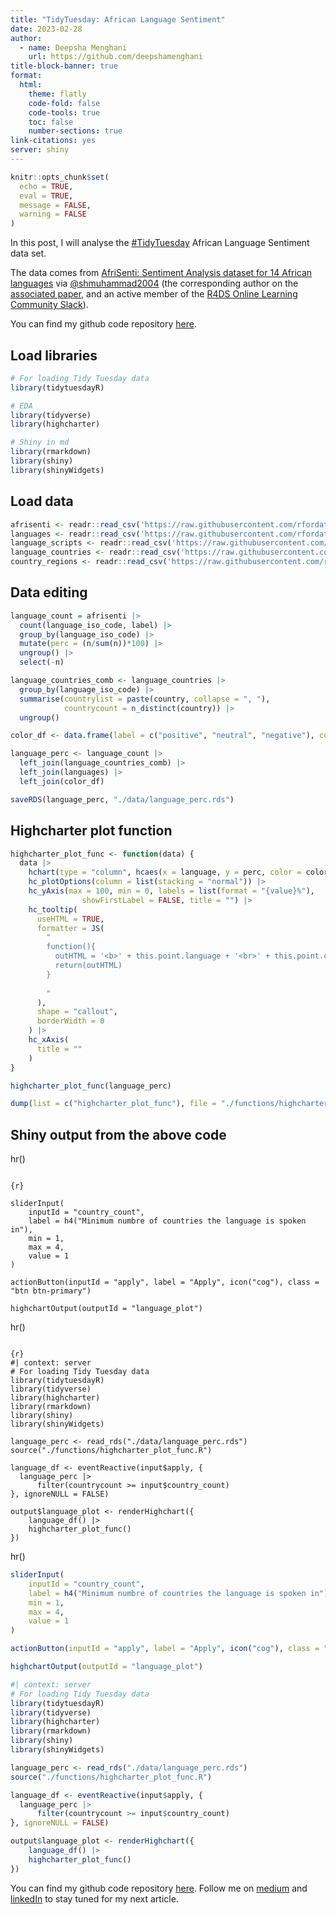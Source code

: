 ```yaml
---
title: "TidyTuesday: African Language Sentiment"
date: 2023-02-28 
author:
  - name: Deepsha Menghani 
    url: https://github.com/deepshamenghani
title-block-banner: true
format:
  html:
    theme: flatly
    code-fold: false
    code-tools: true
    toc: false
    number-sections: true
link-citations: yes
server: shiny
---
```


```r
knitr::opts_chunk$set(
  echo = TRUE,
  eval = TRUE,
  message = FALSE,
  warning = FALSE
)
```

In this post, I will analyse the [#TidyTuesday](https://github.com/rfordatascience/tidytuesday/blob/master/data/2023/2023-02-28/readme.md) African Language Sentiment data set.

The data comes from [AfriSenti: Sentiment Analysis dataset for 14 African languages](https://github.com/afrisenti-semeval/afrisent-semeval-2023) via [\@shmuhammad2004](https://github.com/shmuhammad2004) (the corresponding author on the [associated paper](https://arxiv.org/pdf/2302.08956.pdf), and an active member of the [R4DS Online Learning Community Slack](https://r4ds.io/join)).

::: callout-tip
You can find my github code repository [here](https://github.com/deepshamenghani/tidytuesday/tree/master/2023/Week9_Languages).
:::

## Load libraries

```r

# For loading Tidy Tuesday data
library(tidytuesdayR)

# EDA
library(tidyverse)
library(highcharter)

# Shiny in md
library(rmarkdown)
library(shiny)
library(shinyWidgets)

```

## Load data

```r
afrisenti <- readr::read_csv('https://raw.githubusercontent.com/rfordatascience/tidytuesday/master/data/2023/2023-02-28/afrisenti.csv')
languages <- readr::read_csv('https://raw.githubusercontent.com/rfordatascience/tidytuesday/master/data/2023/2023-02-28/languages.csv')
language_scripts <- readr::read_csv('https://raw.githubusercontent.com/rfordatascience/tidytuesday/master/data/2023/2023-02-28/language_scripts.csv')
language_countries <- readr::read_csv('https://raw.githubusercontent.com/rfordatascience/tidytuesday/master/data/2023/2023-02-28/language_countries.csv')
country_regions <- readr::read_csv('https://raw.githubusercontent.com/rfordatascience/tidytuesday/master/data/2023/2023-02-28/country_regions.csv')

```

## Data editing

```r
language_count = afrisenti |> 
  count(language_iso_code, label) |> 
  group_by(language_iso_code) |> 
  mutate(perc = (n/sum(n))*100) |> 
  ungroup() |> 
  select(-n) 

language_countries_comb <- language_countries |> 
  group_by(language_iso_code) |> 
  summarise(countrylist = paste(country, collapse = ", "),
            countrycount = n_distinct(country)) |> 
  ungroup()

color_df <- data.frame(label = c("positive", "neutral", "negative"), colorvalue = c("#007A4D", "#FFB612", "#DE3831")) 

language_perc <- language_count |> 
  left_join(language_countries_comb) |> 
  left_join(languages) |> 
  left_join(color_df)
```


```r
saveRDS(language_perc, "./data/language_perc.rds")
```

## Highcharter plot function

```r
highcharter_plot_func <- function(data) {
  data |> 
    hchart(type = "column", hcaes(x = language, y = perc, color = colorvalue))  |> 
    hc_plotOptions(column = list(stacking = "normal")) |> 
    hc_yAxis(max = 100, min = 0, labels = list(format = "{value}%"),
                showFirstLabel = FALSE, title = "") |> 
    hc_tooltip(
      useHTML = TRUE,                              
      formatter = JS(
        "
        function(){
          outHTML = '<b>' + this.point.language + '<br>' + this.point.countrylist + '<br>' + this.point.label + '<br>' + Math.round(this.y) + '%'
          return(outHTML)
        }
  
        "
      ),
      shape = "callout", 
      borderWidth = 0 
    ) |> 
    hc_xAxis(
      title = ""
    )
}

highcharter_plot_func(language_perc)

```


```r

dump(list = c("highcharter_plot_func"), file = "./functions/highcharter_plot_func.R", append=FALSE)

```

## Shiny output from the above code

hr()

```{}

{r}

sliderInput(
    inputId = "country_count",
    label = h4("Minimum numbre of countries the language is spoken in"),
    min = 1,
    max = 4,
    value = 1
)

actionButton(inputId = "apply", label = "Apply", icon("cog"), class = "btn btn-primary")

highchartOutput(outputId = "language_plot")
```

hr()

```{}

{r}
#| context: server
# For loading Tidy Tuesday data
library(tidytuesdayR)
library(tidyverse)
library(highcharter)
library(rmarkdown)
library(shiny)
library(shinyWidgets)

language_perc <- read_rds("./data/language_perc.rds")
source("./functions/highcharter_plot_func.R")

language_df <- eventReactive(input$apply, {
  language_perc |> 
      filter(countrycount >= input$country_count)
}, ignoreNULL = FALSE)

output$language_plot <- renderHighchart({
    language_df() |> 
    highcharter_plot_func()
})
```

hr()


```r
sliderInput(
    inputId = "country_count",
    label = h4("Minimum numbre of countries the language is spoken in"),
    min = 1,
    max = 4,
    value = 1
)

actionButton(inputId = "apply", label = "Apply", icon("cog"), class = "btn btn-primary")

highchartOutput(outputId = "language_plot")

```


```r
#| context: server
# For loading Tidy Tuesday data
library(tidytuesdayR)
library(tidyverse)
library(highcharter)
library(rmarkdown)
library(shiny)
library(shinyWidgets)

language_perc <- read_rds("./data/language_perc.rds")
source("./functions/highcharter_plot_func.R")

language_df <- eventReactive(input$apply, {
  language_perc |> 
      filter(countrycount >= input$country_count)
}, ignoreNULL = FALSE)

output$language_plot <- renderHighchart({
    language_df() |> 
    highcharter_plot_func()
})
```

::: callout-tip
You can find my github code repository [here](https://github.com/deepshamenghani/tidytuesday/tree/master/2022/Week_51_Weather_forecast_accuracy). Follow me on [medium](https://medium.com/@menghani.deepsha) and [linkedIn](www.linkedin.com/in/deepshamenghani) to stay tuned for my next article.
:::
